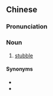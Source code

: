 {{also|胡茬}}
==Chinese==
{{zh-forms|s=胡茬}}

===Pronunciation===
{{zh-pron
|m=húchá
|cat=n
}}

===Noun===
{{zh-noun}}

# [[stubble]]

====Synonyms====
* {{zh-l|鬍渣}}
* {{zh-l|鬍子茬}}

{{zh-cat|Hair}}